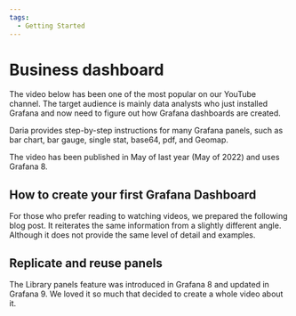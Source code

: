```yaml
---
tags:
  - Getting Started
---
```



# Business dashboard

The video below has been one of the most popular on our YouTube channel. The target audience is mainly data analysts who just installed Grafana and now need to figure out how Grafana dashboards are created.

Daria provides step-by-step instructions for many Grafana panels, such as bar chart, bar gauge, single stat, base64, pdf, and Geomap.

The video has been published in May of last year (May of 2022) and uses Grafana 8.

<Youtube
  id="HNCKbGfAU0Q"
  title="How to create your Business Grafana dashboard."
/>

## How to create your first Grafana Dashboard

For those who prefer reading to watching videos, we prepared the following blog post. It reiterates the same information from a slightly different angle.
Although it does not provide the same level of detail and examples.

<BlogPost id="how-to-create-your-first-grafana-dashboard-bd0f68d631bd" />

## Replicate and reuse panels

The Library panels feature was introduced in Grafana 8 and updated in Grafana 9. We loved it so much that decided to create a whole video about it.

<Youtube id="kCFH15QeIRY" title="Replicate and reuse panels in Grafana." />
